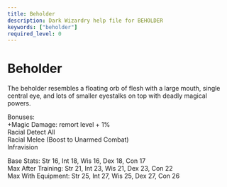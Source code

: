 ```yaml
---
title: Beholder
description: Dark Wizardry help file for BEHOLDER
keywords: ["beholder"]
required_level: 0
---
```


# Beholder

The beholder resembles a floating orb of flesh with a large mouth, single  
central eye, and lots of smaller eyestalks on top with deadly magical powers.  

Bonuses:  
         +Magic Damage:                    remort level + 1%  
          Racial Detect All  
          Racial Melee (Boost to Unarmed Combat)  
          Infravision  

Base Stats:         Str 16, Int 18, Wis 16, Dex 18, Con 17  
Max After Training: Str 21, Int 23, Wis 21, Dex 23, Con 22  
Max With Equipment: Str 25, Int 27, Wis 25, Dex 27, Con 26